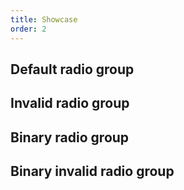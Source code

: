 ```yaml
---
title: Showcase
order: 2
---
```




## Default radio group

<Playground system="ec" selectedKind="forms-radio" selectedStory="default">
  <RadioGroup {...demoContentDefault} />
</Playground>

## Invalid radio group

<Playground system="ec" selectedKind="forms-radio" selectedStory="default">
  <RadioGroup {...demoContentInvalid} />
</Playground>

## Binary radio group

<Playground system="ec" selectedKind="forms-radio" selectedStory="binary">
  <RadioGroup {...demoContentBinary} />
</Playground>

## Binary invalid radio group

<Playground system="ec" selectedKind="forms-radio" selectedStory="binary">
  <RadioGroup {...demoContentBinaryInvalid} />
</Playground>
